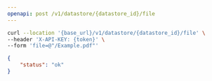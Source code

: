 ```yaml
---
openapi: post /v1/datastore/{datastore_id}/file
---
```



<RequestExample>

```bash Example Request
curl --location '{base_url}/v1/datastore/{datastore_id}/file' \
--header 'X-API-KEY: {token}' \
--form 'file=@"/Example.pdf"'
```

</RequestExample>


<ResponseExample>

```json Response
{
    "status": "ok"
}
```

</ResponseExample>
